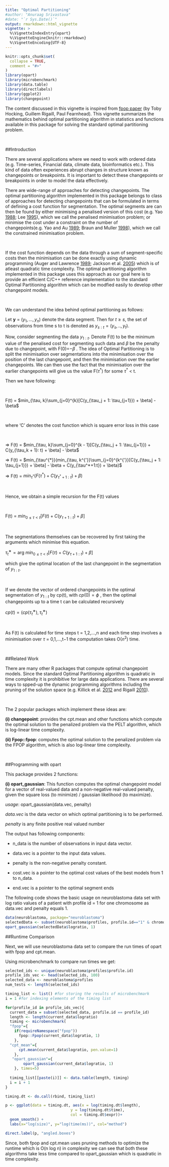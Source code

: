 ```yaml
---
title: "Optimal Partitioning"
#author: "Anuraag Srivastava"
#date: "`r Sys.Date()`"
output: rmarkdown::html_vignette
vignette: >
  %\VignetteIndexEntry{opart}
  %\VignetteEngine{knitr::rmarkdown}
  %\VignetteEncoding{UTF-8}
---
```


```r
knitr::opts_chunk$set(
  collapse = TRUE,
  comment = "#>"
)
library(opart)
library(microbenchmark)
library(data.table)
library(directlabels)
library(ggplot2)
library(changepoint)
```

The content discussed in this vignette is inspired from [fpop paper](https://link.springer.com/article/10.1007/s11222-016-9636-3) (by Toby Hocking, Guillem Rigaill, Paul Fearnhead). This vignette summarizes the mathematics behind optimal partitioning algorithm in statistics and functions available in this package for solving the standard optimal partitioning problem.

&nbsp;

##Introduction

There are several applications where we need to work with ordered data (e.g. Time-series, Financial data, climate data, bioinformatics etc.). This kind of data often experiences abrupt changes in structure known as changepoints or breakpoints. It is important to detect these changepoints or breakpoints in order to model the data effectively. 

There are wide-range of approaches for detecting changepoints. The optimal partitioning algorithm implemented in this package belongs to class of approaches for detecting changepoints that can be formulated in terms of defining a cost function for segmentation. The optimal segments are can then be found by either minimising a penalised version of this cost (e.g. Yao [1988](https://link.springer.com/article/10.1007/s11222-016-9636-3#CR25); Lee [1995](https://link.springer.com/article/10.1007/s11222-016-9636-3#CR18)), which we call the penalised minimisation problem; or minimise the cost under a constraint on the number of changepoints(e.g. Yao and Au [1989](https://link.springer.com/article/10.1007/s11222-016-9636-3#CR26); Braun and Muller [1998](https://link.springer.com/article/10.1007/s11222-016-9636-3#CR5)), which we call the constrained minimisation problem. 

&nbsp;

If the cost function depends on the data through a sum of segment-specific costs then the minimisation can be done exactly using dynamic programming (Auger and Lawrence [1989](https://link.springer.com/article/10.1007/s11222-016-9636-3#CR3); Jackson et al. [2005](https://link.springer.com/article/10.1007/s11222-016-9636-3#CR14)) which is of atleast quadratic time complexity. The optimal partitioning algorithm implemented in this package uses this approach as our goal here is to provide an efficient C/C++ reference implementation to the standard Optimal Partitioning algorithm which can be modfied easily to develop other changepoint models.

&nbsp;

We can understand the idea behind optimal partitioning as follows:



Let **y** = $(y_{1},...,y_{n})$ denote the data segment. Then for $t \ge s$, the set of observations from time s to t is denoted as $y_{s:t} = (y_{s},..,y_{t})$.

Now, consider segmenting the data $y_{1:t}$. Denote F(t) to be the minimum value of the penalised cost for segmenting such data and $\beta$ be the penalty due to changepoint, with   F(0)=$−\beta$ . The idea of Optimal Partitioning is to split the minimisation over segmentations into the minimisation over the position of the last changepoint, and then the minimisation over the earlier changepoints. We can then use the fact that the minimisation over the earlier changepoints will give us the value F($\tau^*$) for some $\tau^*$ < t.

Then we have following:

&nbsp;
&nbsp;

F(t) = $min_{\tau, k}\sum_{j=0}^{k}[C(y_{\tau_j + 1: \tau_{j+1}}) + \beta] - \beta$

&nbsp;
&nbsp;

where 'C' denotes the cost function which is square error loss in this case

&nbsp;
&nbsp;

=> F(t) = $min_{\tau, k}\sum_{j=0}^{k - 1}[C(y_{\tau_j + 1: \tau_{j+1}}) + C(y_{\tau_k + 1}: t) + \beta] - \beta$

=> F(t) = $min_{\tau^{*}}(min_{\tau, k^{'}}\sum_{j=0}^{k^{'}}[C(y_{\tau_j + 1: \tau_{j+1}}) + \beta] - \beta + C(y_{\tau^*+1:t}) + \beta)$

=> F(t) = $min_{\tau^*}(F(\tau^*) + C(y_{\tau^*+1:t}) + \beta)$

&nbsp;
&nbsp;
&nbsp;
&nbsp;

Hence, we obtain a simple recursion for the F(t) values

&nbsp;
&nbsp;

F(t) = $min_{0 \le \tau < t}[F(t) + C(y_{\tau+1:t}) + \beta]$

&nbsp;

The segmentations themselves can be recovered by first taking the arguments which minimise this equation.

$\tau^∗_t=\text{arg }min_{0≤τ<t}[F(τ)+C(y_{τ+1:t})+\beta]$

which give the optimal location of the last changepoint in the segmentation of $y_{1:t}$.

&nbsp;

If we denote the vector of ordered changepoints in the optimal segmentation of $y_{1:t}$ by cp(t), with $cp(0)=\phi$ , then the optimal changepoints up to a time t can be calculated recursively

$cp(t)=(cp(\tau^∗_t),\tau^∗_t)$

&nbsp;

As F(t) is calculated for time steps   t = 1,2,…,n  and each time step involves a minimisation over $\tau$ = 0,1,…,t−1  the computation takes O($n^2$) time.

&nbsp;
&nbsp;
&nbsp;
&nbsp;


##Related Work

There are many other R packages that compute optimal changepoint models. Since the standard Optimal Partitioning algorithm is quadratic in time complexity it is prohibitive for large data applications. There are several ways to spped-up the dynamic programming algorithms including the pruning of the solution space (e.g. Killick et al. [2012](https://link.springer.com/article/10.1007/s11222-016-9636-3#CR16) and Rigaill [2010](https://link.springer.com/article/10.1007/s11222-016-9636-3#CR22)). 

&nbsp;

The 2 popular packages which implement these ideas are:


**(i) changepoint**: provides the cpt.mean and other functions which compute the optimal solution to the penalized problem via the PELT algorithm, which is log-linear time complexity.



**(ii) Fpop::fpop**: computes the optimal solution to the penalized problem via the FPOP algorithm, which is also log-linear time complexity.

&nbsp;
&nbsp;


##Programming with opart
 
 This package provides 2 functions:
 
 **(i) opart_gaussian**: This function computes the optimal changepoint model for a vector of real-valued data and a non-negative real-valued penalty, given the square loss (to minimize) / gaussian likelihood (to maximize).
 
 *usage*: opart_gaussian(data.vec, penalty)
 
 *data.vec* is the data vector on which optimal partitioning is to be performed.
 
 *penalty* is any finite positive real valued number


The output has following components:


* n_data is the number of observations in input data vector.

* data.vec is a pointer to the input data values.

* penalty is the non-negative penalty constant.

* cost.vec is a pointer to the optimal cost values of the best models from 1 to n_data.

* end.vec is a pointer to the optimal segment ends


The following code shows the basic usage on neuroblastoma data set with log ratio values of a patient with profile id = 1 for one chromosome as data.vec and penalty equals 1. 


```r
data(neuroblastoma, package="neuroblastoma")
selectedData <- subset(neuroblastoma$profiles, profile.id=="1" & chromosome=="1")
opart_gaussian(selectedData$logratio, 1)
```


##Runtime Comparison


Next, we will use neuroblastoma data set to compare the run times of opart with fpop and cpt.mean.


Using microbenchmark to compare run times we get:

```r
selected_ids <- unique(neuroblastoma$profiles$profile.id)
profile_ids_vec <- head(selected_ids, 100)
selected_data <- neuroblastoma$profiles
num_tests <- length(selected_ids)

timing_list <- list() #for storing the results of microbenchmark
i = 1 #for indexing elements of the timing list

for(profile_id in profile_ids_vec){
  current_data = subset(selected_data, profile.id == profile_id)
  length <- length(current_data$logratio)
  timing <- microbenchmark(
  "fpop"={
    if(requireNamespace("fpop"))
      fpop::Fpop(current_data$logratio, 1)
    },
  "cpt_mean"={
      cpt.mean(current_data$logratio, pen.value=1)
    },
   "opart_gaussian"={
        opart_gaussian(current_data$logratio, 1)
    }, times=5)
  
  timing_list[[paste(i)]] <- data.table(length, timing)
  i = i + 1
}

timing.dt <- do.call(rbind, timing_list)
```

```r

p <- ggplot(data = timing.dt, aes(x = log(timing.dt$length), 
                             y = log(timing.dt$time), 
                             col = timing.dt$expr))+
  geom_smooth() +
  labs(x="log(size)", y="log(time(ms))", col="method")

direct.label(p, "angled.boxes")
```

Since, both fpop and cpt.mean uses pruning methods to optimize the runtime which is O(n log n) in complexity we can see that both these algorithms take less time compared to opart_gaussian which is quadratic in time complexity.
